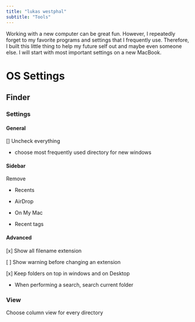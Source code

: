 ```yaml
---
title: "lukas westphal"
subtitle: "Tools"
---
```


Working with a new computer can be great fun. However, I repeatedly forget to my favorite programs and settings that I frequently use. 
Therefore, I built this little thing to help my future self out and maybe even someone else.
I will start with most important settings on a new MacBook.

# OS Settings
## Finder
### Settings

#### General

[] Uncheck everything

- choose most frequently used directory  for new windows

#### Sidebar

Remove

- Recents

- AirDrop

- On My Mac

- Recent tags

#### Advanced

[x] Show all filename extension

[ ] Show warning before changing an extension

[x] Keep folders on top in windows and on Desktop

- When performing a search, search current folder

### View

Choose column view for every directory